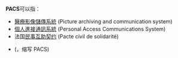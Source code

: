 '''PACS'''可以指：
*[[醫療影像儲傳系統|醫療影像儲傳系統]] (Picture archiving and communication system)
*[[個人進接通訊系統|個人進接通訊系統]] (Personal Access Communications System)
*法国[[民事互助契约|民事互助契约]] (Pacte civil de solidarité)
* {{Translink|en|Physics and Astronomy Classification Scheme|物理学与天文学分类法|物理学与天文学分类法}} ({{Lang|en|Physics and Astronomy Classification Scheme}}，缩写 PACS)
{{disambig|cat=四字拉丁字母缩写消歧义}}